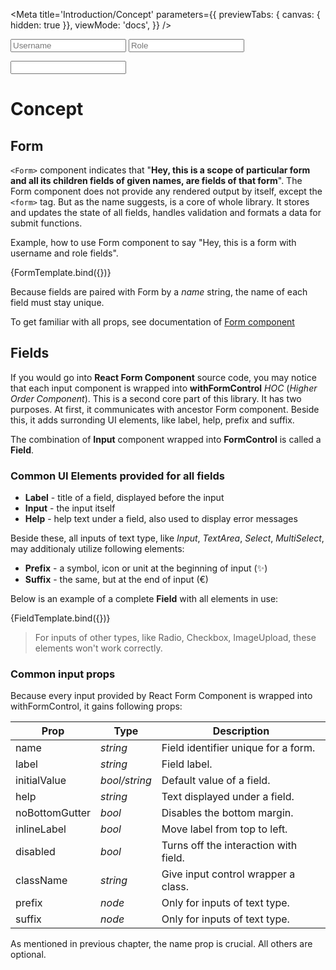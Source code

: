 
<Meta
  title='Introduction/Concept'
  parameters={{
    previewTabs: { canvas: { hidden: true }},
    viewMode: 'docs',
  }}
/>

  <Form fields={['username', 'role']}>
    <Input name='username' placeholder='Username' />
    <Input name='role' placeholder='Role' />
  </Form>

  <Form fields={['example']}>
    <Input
      name='example'
      label='Label'
      help='Help'
      prefix='✨'
      suffix='€'
    />
  </Form>

# Concept

## Form

`<Form>` component indicates that "**Hey, this is a scope of particular form and
all its children fields of given names, are fields of that form**". The Form
component does not provide any rendered output by itself, except the `<form>` tag.
But as the name suggests, is a core of whole library. It stores and updates the
state of all fields, handles validation and formats a data for submit functions.

Example, how to use Form component to say "Hey, this is a form with username and
role fields".

<Canvas withSource='open'>
  <Story name='Form example'>
    {FormTemplate.bind({})}
  </Story>
</Canvas>

Because fields are paired with Form by a *name* string, the name of each field
must stay unique.

To get familiar with all props, see documentation of [Form component](?path=/docs/components-form--example)


## Fields

If you would go into **React Form Component** source code, you may notice that
each input component is wrapped into **withFormControl** *HOC* (*Higher Order
Component*). This is a second core part of this library. It has two purposes.
At first, it communicates with ancestor Form component. Beside this, it adds
surronding UI elements, like label, help, prefix and suffix.

The combination of **Input** component wrapped into **FormControl** is
called a **Field**.

### Common UI Elements provided for all fields

- **Label** - title of a field, displayed before the input
- **Input** - the input itself
- **Help** - help text under a field, also used to display error messages

Beside these, all inputs of text type, like *Input*, *TextArea*, *Select*,
*MultiSelect*, may additionaly utilize following elements:

- **Prefix** - a symbol, icon or unit at the beginning of input (✨)
- **Suffix** - the same, but at the end of input (€)

Below is an example of a complete **Field** with all elements in use:

<Canvas withSource='open'>
  <Story name='Field elements'>
    {FieldTemplate.bind({})}
  </Story>
</Canvas>

> For inputs of other types, like Radio, Checkbox, ImageUpload, these elements
> won't work correctly.


### Common input props

Because every input provided by React Form Component is wrapped into
withFormControl, it gains following props:

| Prop           | Type          | Description                                 |
|----------------|---------------|---------------------------------------------|
| name           | *string*      | Field identifier unique for a form.         |
| label          | *string*      | Field label.                                |
| initialValue   | *bool/string* | Default value of a field.                   |
| help           | *string*      | Text displayed under a field.               |
| noBottomGutter | *bool*        | Disables the bottom margin.                 |
| inlineLabel    | *bool*        | Move label from top to left.                |
| disabled       | *bool*        | Turns off the interaction with field.       |
| className      | *string*      | Give input control wrapper a class.         |
| prefix         | *node*        | Only for inputs of text type.               |
| suffix         | *node*        | Only for inputs of text type.               |

As mentioned in previous chapter, the name prop is crucial. All others
are optional.
